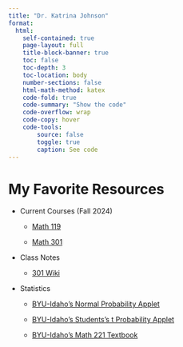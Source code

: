 ```yaml
---
title: "Dr. Katrina Johnson"
format:
  html:
    self-contained: true
    page-layout: full
    title-block-banner: true
    toc: false
    toc-depth: 3
    toc-location: body
    number-sections: false
    html-math-method: katex
    code-fold: true
    code-summary: "Show the code"
    code-overflow: wrap
    code-copy: hover
    code-tools:
        source: false
        toggle: true
        caption: See code
---
```


# My Favorite Resources

-   Current Courses (Fall 2024)

    - [Math 119](https://byui.instructure.com/courses/304304)
    
    - [Math 301](https://byui.instructure.com/courses/304452)

- Class Notes
    - [301 Wiki](https://byuimath.com/johnsonkat/all/301/index.php?n=Main.HomePage)
<!--        - Ben's 301 Wiki -->

<!--
    -   [112 Wiki](https://byuimath.com/johnsonkat/all/112/index.php?n=Schedule.Schedule)

    -   [119 Wiki](https://byuimath.com/johnsonkat/all/119/index.php?n=Schedule.Schedule)

        -   [Ben's 119 Wiki](https://byuimath.com/bmw/all/119/index.php?n=Schedule.Schedule)

    -   [221 "Daily" Computation Practice](221BrainGains.html)

        -   [221 Wiki](https://byuimath.com/johnsonkat/all/221/index.php?n=Schedule.Schedule)
-->

- Statistics

    -   [BYU-Idaho's Normal Probability Applet](https://byuimath.com/apps/normprob.html)

    -   [BYU-Idaho's Students's t Probability Applet](https://byuimath.com/apps/normprobwitht.html)

    -   [BYU-Idaho's Math 221 Textbook](https://byuistats.github.io/BYUI_M221_Book/)
